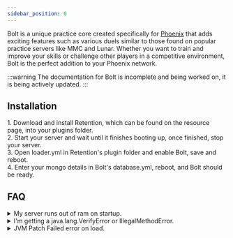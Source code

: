 ```yaml
---
sidebar_position: 0
---
```



Bolt is a unique practice core created specifically for [Phoenix](/Phoenix/Introduction) that adds exciting features such as various duels similar to those found on popular practice servers like MMC and Lunar. Whether you want to train and improve your skills or challenge other players in a competitive environment, Bolt is the perfect addition to your Phoenix network.

:::warning
The documentation for Bolt is incomplete and being worked on, it is being actively updated.
:::

## Installation

<Tabs queryString="type">
    <TabItem value="spigot" label="Spigot / Paper" default>
        1. Download and install Retention, which can be found on the resource page, into your plugins folder.<br/>
        2. Start your server and wait until it finishes booting up, once finished, stop your server.<br/>
        3. Open loader.yml in Retention's plugin folder and enable Bolt, save and reboot.<br/>
        4. Enter your mongo details in Bolt's database.yml, reboot, and Bolt should be ready.<br/>
    </TabItem>
</Tabs>

## FAQ

<details>
<summary>My server runs out of ram on startup.</summary>

It is recommended to allocate as much memory you can to the server
in accordance with the amount of chunks/arenas you have.

Alternatively, you can enable `WAIT-FOR-CHUNKS` in your `settings.yml`
which will load, cache then unload arena chunks to save on ram.
</details>

<details>
<summary>I'm getting a java.lang.VerifyError or IllegalMethodError.</summary>

Add the `-noverify` flag before `-jar` in your startup command.
</details>

<details>
<summary>JVM Patch Failed error on load.</summary>

These JVM args are required to allow reflection to work properly,
add these before `-jar` in your startup command:

```
--add-opens=java.base/jdk.internal.misc=ALL-UNNAMED
--add-opens=java.base/jdk.internal.reflect=ALL-UNNAMED
--add-opens=java.base/java.lang=ALL-UNNAMED
```
</details>